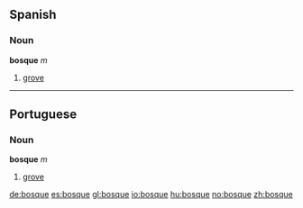 ==Spanish==
=== Noun ===
'''bosque''' ''m''

# [[grove]]

<!-- no need for translations when a word has an English equivalent  
====Translations====
*English: [[forest]], [[grove]]
*[[Guarani]]: [[ka'aguy]]
*[[Interlingua]]: [[bosco]]
*Latin: [[silva]], -ae
*Polish: [[las]] ''m''
*Portuguese: bosque ''m''

-->
----

==Portuguese==
=== Noun ===
'''bosque''' ''m''

# [[grove]]

[[de:bosque]]
[[es:bosque]]
[[gl:bosque]]
[[io:bosque]]
[[hu:bosque]]
[[no:bosque]]
[[zh:bosque]]